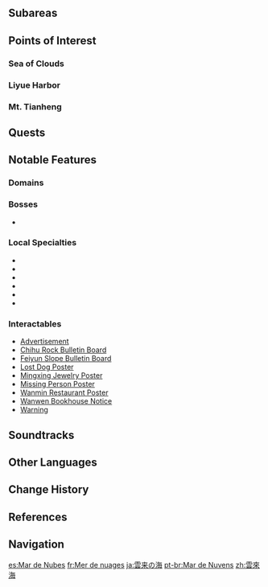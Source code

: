 {{Location Infobox
|image        = <gallery>
Sea of Clouds.png|In-Game
Sea of Clouds Map.png|Map
</gallery>
|type         = Area
|region       = Liyue
}}
{{Location Intro|The '''Sea of Clouds'''}}

==Subareas==
{{Locations by Category Table|type=Subareas}}

==Points of Interest==
===Sea of Clouds===
{{Locations by Category List
|Sea of Clouds Locations&Points of Interest
|not = Liyue Harbor Locations
|not2 = Mt. Tianheng Locations
|not3 = Points of Interest with Parent Points of Interest
|not4 = Bulletin Boards
}}

===Liyue Harbor===
{{Locations by Category List
|Liyue Harbor Locations&Points of Interest
|not = Points of Interest with Parent Points of Interest
|not2 = Bulletin Boards
}}

===Mt. Tianheng===
{{Locations by Category List
|Mt. Tianheng Locations&Points of Interest
|not = Points of Interest with Parent Points of Interest
|not2 = Bulletin Boards
}}

==Quests==
{{Quests by Category List|heo=1}}

==Notable Features==
===Domains===
{{Domains by Category Gallery}}

===Bosses===
* {{Enemy|Geo Hypostasis}}

===Local Specialties===
* {{Item|Cor Lapis}}
* {{Item|Glaze Lily}}
* {{Item|Noctilucous Jade}}
* {{Item|Qingxin}}
* {{Item|Silk Flower}}
* {{Item|Starconch}}

===Interactables===
* [[Liyue Harbor#Interactables|Advertisement]]
* [[Chihu Rock Bulletin Board]]
* [[Feiyun Slope Bulletin Board]]
* [[Liyue Harbor#Interactables|Lost Dog Poster]]
* [[Mingxing Jewelry#Mingxing Jewelry Poster|Mingxing Jewelry Poster]]
* [[Liyue Harbor#Interactables|Missing Person Poster]]
* [[Wanmin Restaurant#Wanmin Restaurant Poster|Wanmin Restaurant Poster]]
* [[Wanwen Bookhouse#Wanwen Bookhouse Notice|Wanwen Bookhouse Notice]]
* [[Liyue Harbor#Interactables|Warning]]

==Soundtracks==
{{Soundtracks by Category Table|type=location}}

==Other Languages==
{{Other Languages
|en      = Sea of Clouds
|zhs     = 云来海
|zhs_rm  = Yúnlái-hǎi
|zht     = 雲來海
|zht_rm  = Yúnlái-hǎi
|zh_tl   = Cloud-Coming Sea
|ja      = {{Rubi|雲|うん|来|らい}}の{{Rubi|海|うみ}}
|ja_rm   = Unrai no Umi<ref>[[Map]], Label: Sea of Clouds (Japanese)</ref>
|ja_tl   = Cloud-Coming Sea{{Sino|ja|part=1}}
|ko      = {{tt|운래해|雲來海}}
|ko_rm   = Unrae-hae
|ko_tl   = Cloud-Coming Sea{{Sino|ko}}
|es      = Mar de Nubes
|es_tl   = Sea of Clouds
|fr      = Mer de nuages
|fr_tl   = Sea of Clouds
|ru      = Облачное море
|ru_tl   = Cloudy Sea
|th      = Sea of Clouds
|vi      = {{tt|Vân Lai Hải|云来海}}
|vi_tl   = Cloud-Coming Sea{{Sino|vi}}
|de      = Wolkenmeer
|de_tl   = Sea of Clouds
|id      = Sea of Clouds
|pt      = Mar de Nuvens
|pt_tl   = Sea of Clouds
|tr      = Bulut Denizi
|tr_tl   = Cloud See
|it      = Mare di Nubi
|it_tl   = Sea of Clouds
}}

==Change History==
{{Change History|1.0}}

==References==
{{Reflist}}

==Navigation==
{{Area Navbox|Liyue}}

[[es:Mar de Nubes]]
[[fr:Mer de nuages]]
[[ja:雲来の海]]
[[pt-br:Mar de Nuvens]]
[[zh:雲來海]]